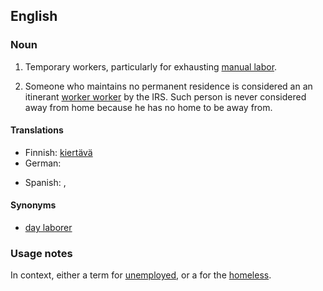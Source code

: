 ==English==

===Noun===
{{en-noun|sg=[[itinerant]] [[worker]]}}

# {{colloquial|Southern California}} Temporary workers, particularly for exhausting [[manual labor]].
# Someone who maintains no permanent residence is considered an an itinerant [[http://www.irs.gov/businesses/small/international/article/0,,id=129432,00.html|worker worker]] by the IRS. Such person is never considered away from home because he has no home to be away from.

====Translations====
{{trans-top|worker moving from one temporary job to another}}
* Finnish: [[kiertävä#Finnish|kiertävä]] {{t+|fi|työntekijä}}
* German: {{t+|de|Wanderarbeiter|m}}
{{trans-mid}}
* Spanish: {{t-|es|itinerante|m|f}}, {{t-|es|trabajador migratorio|m}}
{{trans-bottom}}

====Synonyms====
* [[day laborer]]

===Usage notes===
In context, either a {{context|politically correct}} term for [[unemployed]], or a {{context|racial slur}} for the [[homeless]].